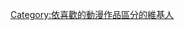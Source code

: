 {{noteTA
|G1=Cartoon}}
{{Wikipedia category|container=no}}
{{tlu|Template:User Brony}}
[[Category:依喜歡的動漫作品區分的維基人|Category:依喜歡的動漫作品區分的維基人]]
